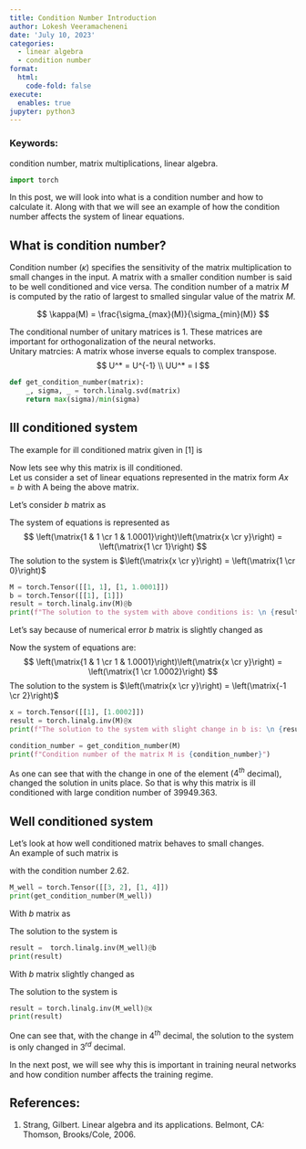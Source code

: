 ```yaml
---
title: Condition Number Introduction
author: Lokesh Veeramacheneni
date: 'July 10, 2023'
categories:
  - linear algebra
  - condition number
format:
  html:
    code-fold: false
execute:
  enables: true
jupyter: python3
---
```


### Keywords:
condition number, matrix multiplications, linear algebra.

```python
import torch
```

In this post, we will look into what is a condition number and how to calculate it. Along with that we will see an example of how the condition number affects the system of linear equations.

## What is condition number?

Condition number $(\kappa)$ specifies the sensitivity of the matrix multiplication to small changes in the input. A matrix with a smaller condition number is said to be well conditioned and vice versa. The condition number of a matrix $M$ is computed by the ratio of largest to smalled singular value of the matrix $M$.

$$
    \kappa(M) = \frac{\sigma_{max}(M)}{\sigma_{min}(M)}
$$

The conditional number of unitary matrices is 1. These matrices are important for orthogonalization of the neural networks. <br>
Unitary matrcies: A matrix whose inverse equals to complex transpose.
$$
    U^* = U^{-1} \\
    UU^* = I
$$

```python
def get_condition_number(matrix):
    _, sigma, _ = torch.linalg.svd(matrix)
    return max(sigma)/min(sigma)
```

## Ill conditioned system

The example for ill conditioned matrix given in [1] is

\begin{pmatrix}
1 & 1 \\
1 & 1.0001
\end{pmatrix}

Now lets see why this matrix is ill conditioned. <br>
Let us consider a set of linear equations represented in the matrix form $Ax = b$ with A being the above matrix.

Let's consider $b$ matrix as 
\begin{pmatrix}
1 \\
1
\end{pmatrix}
The system of equations is represented as 
$$
\left(\matrix{1 & 1 \cr 1 & 1.0001}\right)\left(\matrix{x \cr y}\right) = 
\left(\matrix{1 \cr 1}\right)
$$
The solution to the system is 
$\left(\matrix{x \cr y}\right) = \left(\matrix{1 \cr 0}\right)$

```python
M = torch.Tensor([[1, 1], [1, 1.0001]])
b = torch.Tensor([[1], [1]])
result = torch.linalg.inv(M)@b
print(f"The solution to the system with above conditions is: \n {result}")
```

Let's say because of numerical error $b$ matrix is slightly changed as
\begin{pmatrix}
1 \\
1.0002
\end{pmatrix}

Now the system of equations are:
$$
\left(\matrix{1 & 1 \cr 1 & 1.0001}\right)\left(\matrix{x \cr y}\right) = 
\left(\matrix{1 \cr 1.0002}\right)
$$
The solution to the system is 
$\left(\matrix{x \cr y}\right) = \left(\matrix{-1 \cr 2}\right)$

```python
x = torch.Tensor([[1], [1.0002]])
result = torch.linalg.inv(M)@x
print(f"The solution to the system with slight change in b is: \n {result}")
```

```python
condition_number = get_condition_number(M)
print(f"Condition number of the matrix M is {condition_number}")
```

As one can see that with the change in one of the element ($4^{th}$ decimal), changed the solution in units place. So that is why this matrix is ill conditioned with large condition number of 39949.363.

## Well conditioned system
Let's look at how well conditioned matrix behaves to small changes.<br>
An example of such matrix is 
\begin{pmatrix}
3 & 2 \\
1 & 4
\end{pmatrix} with the condition number 2.62.

```python
M_well = torch.Tensor([[3, 2], [1, 4]])
print(get_condition_number(M_well))
```

With $b$ matrix as 
\begin{pmatrix}
1 \\
1
\end{pmatrix}
The solution to the system is

```python
result =  torch.linalg.inv(M_well)@b
print(result)
```

With $b$ matrix slightly changed as 
\begin{pmatrix}
1 \\
1.0002
\end{pmatrix}
The solution to the system is

```python
result = torch.linalg.inv(M_well)@x
print(result)
```

One can see that, with the change in $4^{th}$ decimal, the solution to the system is only changed in $3^{rd}$ decimal.

In the next post, we will see why this is important in training neural networks and how condition number affects the training regime.

## References:
1. Strang, Gilbert. Linear algebra and its applications. Belmont, CA: Thomson, Brooks/Cole, 2006.

